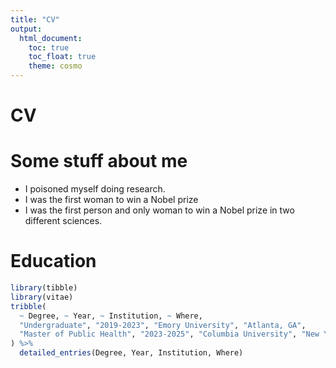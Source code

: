 ```yaml
---
title: "CV"
output: 
  html_document:
    toc: true
    toc_float: true
    theme: cosmo
---
```


# CV

# Some stuff about me

 * I poisoned myself doing research.
 * I was the first woman to win a Nobel prize
 * I was the first person and only woman to win a Nobel prize in two different sciences.

# Education

```r
library(tibble)
library(vitae)
tribble(
  ~ Degree, ~ Year, ~ Institution, ~ Where,
  "Undergraduate", "2019-2023", "Emory University", "Atlanta, GA",
  "Master of Public Health", "2023-2025", "Columbia University", "New York City, NY"
) %>%
  detailed_entries(Degree, Year, Institution, Where)
```


